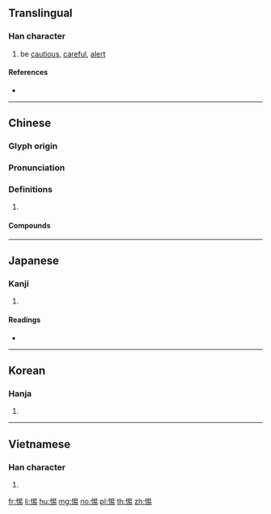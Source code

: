 {{character info/new}}
==Translingual==
===Han character===
{{Han char|rn=61|rad=心|as=08|sn=11|four=96027|canj=PAPH|ids=⿰忄易}}

# be [[cautious]], [[careful]], [[alert]]

====References====
* {{Han ref|kx=0390.480|dkj=10803|dj=0725.130|hdz=42315.080|uh=60D5|ud=24789|bh=B1A7|bd=45479}}

----

==Chinese==
{{zh-forms}}

===Glyph origin===
{{Han etym}}

===Pronunciation===
{{zh-pron
|m=tì
|c=tik1
|mc=y
|oc=y
|cat=
}}

===Definitions===
{{zh-hanzi}}

# {{rfdef|zh}}

====Compounds====
{{zh-der|儆惕|夕惕|夕惕若厲|寅憂夕惕|怵惕|悚惕|惕勵|惕厲|惕息|惕惕|惕慄|戒惕|朝乾夕惕|朝兢夕惕|警惕}}

----

==Japanese==

===Kanji===
{{ja-kanji|grade=|rs=心08}}

# {{defn|lang=ja|sort=心08}}

====Readings====
* {{ja-readings|on=[[てき]] (teki), [[ちゃく]] (chaku)|kun=[[つつしむ]] (tsutsushimu)}}

----

==Korean==

===Hanja===
{{ko-hanja|hangeul=척|eumhun=|rv=cheok|mr=ch'ŏk|y=chek}}

# {{defn|lang=ko|sort=心08}}

----

==Vietnamese==

===Han character===
{{vi-hantu|[[thích]], [[rẻ]], [[dịch]]|rs=心08}}

# {{defn|lang=vi|sort=心08}}

[[fr:惕]]
[[li:惕]]
[[hu:惕]]
[[mg:惕]]
[[no:惕]]
[[pl:惕]]
[[th:惕]]
[[zh:惕]]